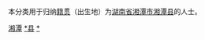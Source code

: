 {{Catnav|頁面分類|各種主題的頁面分類|依中国各省来作的分类|各地中国人|湖南人|湘潭人}}
{{Catnav|頁面分類|人物|各國人物|中国人|各地中国人|湖南人|湘潭人}}

本分类用于归纳[[籍贯|籍贯]]（出生地）为[[湖南省|湖南省]][[湘潭市|湘潭市]][[湘潭县|湘潭县]]的人士。

[[Category:湖南省各县市区人物|湘潭]]
[[Category:湘潭人|*县]]
[[Category:湘潭县|*]]